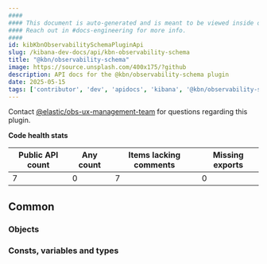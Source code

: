 ```yaml
---
####
#### This document is auto-generated and is meant to be viewed inside our experimental, new docs system.
#### Reach out in #docs-engineering for more info.
####
id: kibKbnObservabilitySchemaPluginApi
slug: /kibana-dev-docs/api/kbn-observability-schema
title: "@kbn/observability-schema"
image: https://source.unsplash.com/400x175/?github
description: API docs for the @kbn/observability-schema plugin
date: 2025-05-15
tags: ['contributor', 'dev', 'apidocs', 'kibana', '@kbn/observability-schema']
---
```




Contact [@elastic/obs-ux-management-team](https://github.com/orgs/elastic/teams/obs-ux-management-team) for questions regarding this plugin.

**Code health stats**

| Public API count  | Any count | Items lacking comments | Missing exports |
|-------------------|-----------|------------------------|-----------------|
| 7 | 0 | 7 | 0 |

## Common

### Objects
<DocDefinitionList data={kbnObservabilitySchemaObj.common.objects}/>

### Consts, variables and types
<DocDefinitionList data={kbnObservabilitySchemaObj.common.misc}/>

